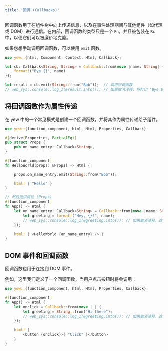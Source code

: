 ```yaml
---
title: '回调 (Callbacks)'
---
```


回调函数用于在组件树中向上传递信息，以及在事件处理期间与其他组件（如代理或 DOM）进行通信。在内部，回调函数的类型只是一个 `Fn`，并且被包装在 `Rc` 中，以便它们可以被廉价地克隆。

如果您想手动调用回调函数，可以使用 `emit` 函数。

```rust
use yew::{html, Component, Context, Html, Callback};

let cb: Callback<String, String> = Callback::from(move |name: String| {
    format!("Bye {}", name)
});

let result = cb.emit(String::from("Bob"));  // 调用回调函数
// web_sys::console::log_1(&result.into()); // 如果取消注释，将打印 "Bye Bob"
```

## 将回调函数作为属性传递

在 yew 中的一个常见模式是创建一个回调函数，并将其作为属性传递给子组件。

```rust
use yew::{function_component, html, Html, Properties, Callback};

#[derive(Properties, PartialEq)]
pub struct Props {
    pub on_name_entry: Callback<String>,
}

#[function_component]
fn HelloWorld(props: &Props) -> Html {

    props.on_name_entry.emit(String::from("Bob"));

    html! { "Hello" }
}

// 然后提供属性 (Props)
#[function_component]
fn App() -> Html {
    let on_name_entry: Callback<String> = Callback::from(move |name: String| {
        let greeting = format!("Hey, {}!", name);
        // web_sys::console::log_1(&greeting.into()); // 如果取消注释，这里会打印文本
    });

    html! { <HelloWorld {on_name_entry} /> }
}

```

## DOM 事件和回调函数

回调函数也用于连接到 DOM 事件。

例如，这里我们定义了一个回调函数，当用户点击按钮时将会调用：

```rust
use yew::{function_component, html, Html, Properties, Callback};

#[function_component]
fn App() -> Html {
    let onclick = Callback::from(move |_| {
        let greeting = String::from("Hi there");
        // web_sys::console::log_1(&greeting.into()); // 如果取消注释，这里会打印文本
    });

    html! {
        <button {onclick}>{ "Click" }</button>
    }
}
```
